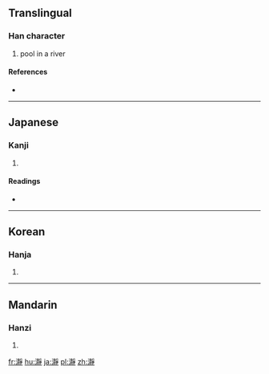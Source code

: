 ==Translingual==

===Han character===
{{Han char|rn=85|rad=水|as=16|sn=19|four=|canj=EQBD}}

# pool in a river

====References====
* {{Han ref|kx=0657.020|dkj=18520|dj=1067.070|hdz=31765.120|uh=701E|ud=28702}}

----

==Japanese==

===Kanji===
{{ja-kanji|grade=|rs=水16}}

# {{defn|lang=ja|sort=水16}}

====Readings====
* {{ja-readings|on=[[じょう]] (jō), [[せい]] (sei)|kun=[[きょい]] (kyoi), [[とろ]] (toro)}}

----

==Korean==

===Hanja===
{{ko-hanja|hangeul=정|eumhun=|rv=jeong|mr=chŏng|y=ceng}}

# {{defn|lang=ko|sort=水16}}

----

==Mandarin==

===Hanzi===
{{cmn-hanzi|pin=[[jìng]] ([[jing4]])|wg=ching<sup>4</sup>}}

# {{defn|lang=cmn|sort=水16}}

[[fr:瀞]]
[[hu:瀞]]
[[ja:瀞]]
[[pl:瀞]]
[[zh:瀞]]